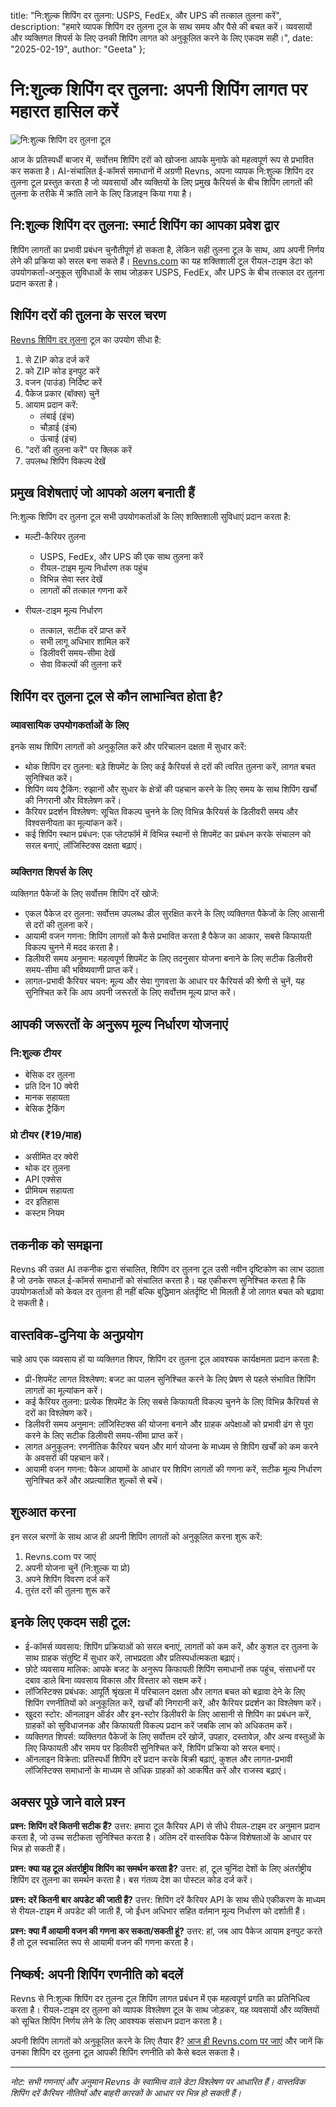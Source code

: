   title: "नि:शुल्क शिपिंग दर तुलना: USPS, FedEx, और UPS की तत्काल तुलना करें",
  description: "हमारे व्यापक शिपिंग दर तुलना टूल के साथ समय और पैसे की बचत करें। व्यवसायों और व्यक्तिगत शिपर्स के लिए उनकी शिपिंग लागत को अनुकूलित करने के लिए एकदम सही।",
  date: "2025-02-19",
  author: "Geeta"
};

# नि:शुल्क शिपिंग दर तुलना: अपनी शिपिंग लागत पर महारत हासिल करें

![नि:शुल्क शिपिंग दर तुलना टूल](/images/blog/free-shipping-rate-comparison.jpeg)

आज के प्रतिस्पर्धी बाजार में, सर्वोत्तम शिपिंग दरों को खोजना आपके मुनाफे को महत्वपूर्ण रूप से प्रभावित कर सकता है। AI-संचालित ई-कॉमर्स समाधानों में अग्रणी Revns, अपना व्यापक नि:शुल्क शिपिंग दर तुलना टूल प्रस्तुत करता है जो व्यवसायों और व्यक्तियों के लिए प्रमुख कैरियर्स के बीच शिपिंग लागतों की तुलना के तरीके में क्रांति लाने के लिए डिज़ाइन किया गया है।

## नि:शुल्क शिपिंग दर तुलना: स्मार्ट शिपिंग का आपका प्रवेश द्वार

शिपिंग लागतों का प्रभावी प्रबंधन चुनौतीपूर्ण हो सकता है, लेकिन सही तुलना टूल के साथ, आप अपनी निर्णय लेने की प्रक्रिया को सरल बना सकते हैं। [Revns.com](https://www.revns.com) का यह शक्तिशाली टूल रीयल-टाइम डेटा को उपयोगकर्ता-अनुकूल सुविधाओं के साथ जोड़कर USPS, FedEx, और UPS के बीच तत्काल दर तुलना प्रदान करता है।

## शिपिंग दरों की तुलना के सरल चरण

[Revns शिपिंग दर तुलना](https://www.revns.com/tools/shipping-comparison) टूल का उपयोग सीधा है:

1. से ZIP कोड दर्ज करें
2. को ZIP कोड इनपुट करें
3. वजन (पाउंड) निर्दिष्ट करें
4. पैकेज प्रकार (बॉक्स) चुनें
5. आयाम प्रदान करें:
   - लंबाई (इंच)
   - चौड़ाई (इंच)
   - ऊंचाई (इंच)
6. "दरों की तुलना करें" पर क्लिक करें
7. उपलब्ध शिपिंग विकल्प देखें

## प्रमुख विशेषताएं जो आपको अलग बनाती हैं

नि:शुल्क शिपिंग दर तुलना टूल सभी उपयोगकर्ताओं के लिए शक्तिशाली सुविधाएं प्रदान करता है:

- मल्टी-कैरियर तुलना
  - USPS, FedEx, और UPS की एक साथ तुलना करें
  - रीयल-टाइम मूल्य निर्धारण तक पहुंच
  - विभिन्न सेवा स्तर देखें
  - लागतों की तत्काल गणना करें

- रीयल-टाइम मूल्य निर्धारण
  - तत्काल, सटीक दरें प्राप्त करें
  - सभी लागू अधिभार शामिल करें
  - डिलीवरी समय-सीमा देखें
  - सेवा विकल्पों की तुलना करें

## शिपिंग दर तुलना टूल से कौन लाभान्वित होता है?

### व्यावसायिक उपयोगकर्ताओं के लिए
इनके साथ शिपिंग लागतों को अनुकूलित करें और परिचालन दक्षता में सुधार करें:
- थोक शिपिंग दर तुलना: बड़े शिपमेंट के लिए कई कैरियर्स से दरों की त्वरित तुलना करें, लागत बचत सुनिश्चित करें।
- शिपिंग व्यय ट्रैकिंग: रुझानों और सुधार के क्षेत्रों की पहचान करने के लिए समय के साथ शिपिंग खर्चों की निगरानी और विश्लेषण करें।
- कैरियर प्रदर्शन विश्लेषण: सूचित विकल्प चुनने के लिए विभिन्न कैरियर्स के डिलीवरी समय और विश्वसनीयता का मूल्यांकन करें।
- कई शिपिंग स्थान प्रबंधन: एक प्लेटफॉर्म में विभिन्न स्थानों से शिपमेंट का प्रबंधन करके संचालन को सरल बनाएं, लॉजिस्टिक्स दक्षता बढ़ाएं।

### व्यक्तिगत शिपर्स के लिए
व्यक्तिगत पैकेजों के लिए सर्वोत्तम शिपिंग दरें खोजें:
- एकल पैकेज दर तुलना: सर्वोत्तम उपलब्ध डील सुरक्षित करने के लिए व्यक्तिगत पैकेजों के लिए आसानी से दरों की तुलना करें।
- आयामी वजन गणना: शिपिंग लागतों को कैसे प्रभावित करता है पैकेज का आकार, सबसे किफायती विकल्प चुनने में मदद करता है।
- डिलीवरी समय अनुमान: महत्वपूर्ण शिपमेंट के लिए तदनुसार योजना बनाने के लिए सटीक डिलीवरी समय-सीमा की भविष्यवाणी प्राप्त करें।
- लागत-प्रभावी कैरियर चयन: मूल्य और सेवा गुणवत्ता के आधार पर कैरियर्स की श्रेणी से चुनें, यह सुनिश्चित करें कि आप अपनी जरूरतों के लिए सर्वोत्तम मूल्य प्राप्त करें।

## आपकी जरूरतों के अनुरूप मूल्य निर्धारण योजनाएं

### नि:शुल्क टीयर
- बेसिक दर तुलना
- प्रति दिन 10 क्वेरी
- मानक सहायता
- बेसिक ट्रैकिंग

### प्रो टीयर (₹19/माह)
- असीमित दर क्वेरी
- थोक दर तुलना
- API एक्सेस
- प्रीमियम सहायता
- दर इतिहास
- कस्टम नियम

## तकनीक को समझना

Revns की उन्नत AI तकनीक द्वारा संचालित, शिपिंग दर तुलना टूल उसी नवीन दृष्टिकोण का लाभ उठाता है जो उनके सफल ई-कॉमर्स समाधानों को संचालित करता है। यह एकीकरण सुनिश्चित करता है कि उपयोगकर्ताओं को केवल दर तुलना ही नहीं बल्कि बुद्धिमान अंतर्दृष्टि भी मिलती है जो लागत बचत को बढ़ावा दे सकती है।

## वास्तविक-दुनिया के अनुप्रयोग

चाहे आप एक व्यवसाय हों या व्यक्तिगत शिपर, शिपिंग दर तुलना टूल आवश्यक कार्यक्षमता प्रदान करता है:

- प्री-शिपमेंट लागत विश्लेषण: बजट का पालन सुनिश्चित करने के लिए प्रेषण से पहले संभावित शिपिंग लागतों का मूल्यांकन करें।
- कई कैरियर तुलना: प्रत्येक शिपमेंट के लिए सबसे किफायती विकल्प चुनने के लिए विभिन्न कैरियर्स से दरों का विश्लेषण करें।
- डिलीवरी समय अनुमान: लॉजिस्टिक्स की योजना बनाने और ग्राहक अपेक्षाओं को प्रभावी ढंग से पूरा करने के लिए सटीक डिलीवरी समय-सीमा प्राप्त करें।
- लागत अनुकूलन: रणनीतिक कैरियर चयन और मार्ग योजना के माध्यम से शिपिंग खर्चों को कम करने के अवसरों की पहचान करें।
- आयामी वजन गणना: पैकेज आयामों के आधार पर शिपिंग लागतों की गणना करें, सटीक मूल्य निर्धारण सुनिश्चित करें और अप्रत्याशित शुल्कों से बचें।

## शुरुआत करना

इन सरल चरणों के साथ आज ही अपनी शिपिंग लागतों को अनुकूलित करना शुरू करें:

1. Revns.com पर जाएं
2. अपनी योजना चुनें (नि:शुल्क या प्रो)
3. अपने शिपिंग विवरण दर्ज करें
4. तुरंत दरों की तुलना शुरू करें

## इनके लिए एकदम सही टूल:
- ई-कॉमर्स व्यवसाय: शिपिंग प्रक्रियाओं को सरल बनाएं, लागतों को कम करें, और कुशल दर तुलना के साथ ग्राहक संतुष्टि में सुधार करें, लाभप्रदता और प्रतिस्पर्धात्मकता बढ़ाएं।
- छोटे व्यवसाय मालिक: आपके बजट के अनुरूप किफायती शिपिंग समाधानों तक पहुंच, संसाधनों पर दबाव डाले बिना व्यवसाय विकास और विस्तार को सक्षम करें।
- लॉजिस्टिक्स प्रबंधक: आपूर्ति श्रृंखला में परिचालन दक्षता और लागत बचत को बढ़ावा देने के लिए शिपिंग रणनीतियों को अनुकूलित करें, खर्चों की निगरानी करें, और कैरियर प्रदर्शन का विश्लेषण करें।
- खुदरा स्टोर: ऑनलाइन ऑर्डर और इन-स्टोर डिलीवरी के लिए आसानी से शिपिंग का प्रबंधन करें, ग्राहकों को सुविधाजनक और किफायती विकल्प प्रदान करें जबकि लाभ को अधिकतम करें।
- व्यक्तिगत शिपर्स: व्यक्तिगत पैकेजों के लिए सर्वोत्तम दरें खोजें, उपहार, दस्तावेज़, और अन्य वस्तुओं के लिए किफायती और समय पर डिलीवरी सुनिश्चित करें, शिपिंग प्रक्रिया को सरल बनाएं।
- ऑनलाइन विक्रेता: प्रतिस्पर्धी शिपिंग दरें प्रदान करके बिक्री बढ़ाएं, कुशल और लागत-प्रभावी लॉजिस्टिक्स समाधानों के माध्यम से अधिक ग्राहकों को आकर्षित करें और राजस्व बढ़ाएं।

## अक्सर पूछे जाने वाले प्रश्न

**प्रश्न: शिपिंग दरें कितनी सटीक हैं?**
उत्तर: हमारा टूल कैरियर API से सीधे रीयल-टाइम दर अनुमान प्रदान करता है, जो उच्च सटीकता सुनिश्चित करता है। अंतिम दरें वास्तविक पैकेज विशेषताओं के आधार पर भिन्न हो सकती हैं।

**प्रश्न: क्या यह टूल अंतर्राष्ट्रीय शिपिंग का समर्थन करता है?**
उत्तर: हां, टूल चुनिंदा देशों के लिए अंतर्राष्ट्रीय शिपिंग दर तुलना का समर्थन करता है। बस गंतव्य देश का पोस्टल कोड दर्ज करें।

**प्रश्न: दरें कितनी बार अपडेट की जाती हैं?**
उत्तर: शिपिंग दरें कैरियर API के साथ सीधे एकीकरण के माध्यम से रीयल-टाइम में अपडेट की जाती हैं, जो ईंधन अधिभार सहित वर्तमान मूल्य निर्धारण को दर्शाती हैं।

**प्रश्न: क्या मैं आयामी वजन की गणना कर सकता/सकती हूं?**
उत्तर: हां, जब आप पैकेज आयाम इनपुट करते हैं तो टूल स्वचालित रूप से आयामी वजन की गणना करता है।

## निष्कर्ष: अपनी शिपिंग रणनीति को बदलें

Revns से नि:शुल्क शिपिंग दर तुलना टूल शिपिंग लागत प्रबंधन में एक महत्वपूर्ण प्रगति का प्रतिनिधित्व करता है। रीयल-टाइम दर तुलना को व्यापक विश्लेषण टूल के साथ जोड़कर, यह व्यवसायों और व्यक्तियों को सूचित शिपिंग निर्णय लेने के लिए आवश्यक संसाधन प्रदान करता है।

अपनी शिपिंग लागतों को अनुकूलित करने के लिए तैयार हैं? [आज ही Revns.com पर जाएं](https://www.revns.com/demo) और जानें कि उनका शिपिंग दर तुलना टूल आपकी शिपिंग रणनीति को कैसे बदल सकता है।

---

*नोट: सभी गणनाएं और अनुमान Revns के स्वामित्व वाले डेटा विश्लेषण पर आधारित हैं। वास्तविक शिपिंग दरें कैरियर नीतियों और बाहरी कारकों के आधार पर भिन्न हो सकती हैं।*